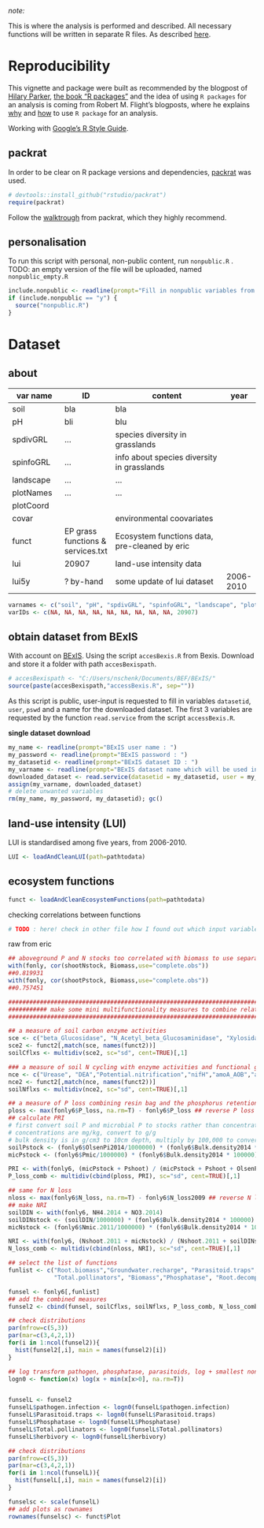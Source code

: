 <!--
%\VignetteEngine{knitr}
%\VignetteIndexEntry{ISMB Twitter Analysis}
-->

*note:*

This is where the analysis is performed and described.
All necessary functions will be written in separate R files.
As described [here](http://rmflight.github.io/post/vignette-analysis/).


# Reproducibility
This vignette and package were built as recommended by the blogpost of [Hilary Parker](https://hilaryparker.com/2014/04/29/writing-an-r-package-from-scratch/), [the book "R packages"](http://r-pkgs.had.co.nz/) and the idea of using `R packages` for an analysis is coming from Robert M. Flight's blogposts, where he explains [why](http://rmflight.github.io/post/analyses-as-packages/) and [how](http://rmflight.github.io/post/vignette-analysis/) to use `R package` for an analysis.

Working with [Google's R Style Guide](https://google.github.io/styleguide/Rguide.xml).

## packrat
In order to be clear on R package versions and dependencies, [packrat](http://rstudio.github.io/packrat/) was used. 
```r
# devtools::install_github("rstudio/packrat")
require(packrat)
```
Follow the [walktrough](http://rstudio.github.io/packrat/walkthrough.html) from packrat, which they highly recommend.


## personalisation
To run this script with personal, non-public content, run `nonpublic.R` . TODO: an empty version of the file will be uploaded, named `nonpublic_empty.R`

```r
include.nonpublic <- readline(prompt="Fill in nonpublic variables from file nonpublic.Rmd? y or n ")
if (include.nonpublic == "y") {
  source("nonpublic.R")
}
```


# Dataset
## about

| var name   | ID     | content                   | year |
| ---------- | ------ | ------------------------- | ---- |
|   soil     | bla    | bla                       |      |
|   pH       | bli    | blu                       |  |
| spdivGRL   | ... | species diversity in grasslands |  |
| spinfoGRL  | ... | info about species diversity in grasslands |  |
| landscape  | ... | ... |  |
| plotNames  | ... | ... |  |
| plotCoord  | | |  |
| covar      | | environmental coovariates |  |
| funct       | EP grass functions & services.txt | Ecosystem functions data, pre-cleaned by eric |  |
| lui        | 20907 | land-use intensity data |  |
| lui5y      | ? by-hand | some update of lui dataset | 2006-2010 |
```r
varnames <- c("soil", "pH", "spdivGRL", "spinfoGRL", "landscape", "plotNames", "plotCoord", "covar", "funs", "lui")
varIDs <- c(NA, NA, NA, NA, NA, NA, NA, NA, NA, 20907)
```


## obtain dataset from BExIS
With account on [BExIS](https://www.bexis.uni-jena.de). Using the script `accesBexis.R` from Bexis. Download and store it a folder with path `accesBexispath`.
```r
# accesBexispath <- "C:/Users/nschenk/Documents/BEF/BExIS/"
source(paste(accesBexispath,"accessBexis.R", sep=""))
```

As this script is public, user-input is requested to fill in variables `datasetid`, `user`, `pswd` and a name for the downloaded dataset. The first 3 variables are requested by the function `read.service` from the script `accessBexis.R`.

**single dataset download**
```r
my_name <- readline(prompt="BExIS user name : ")
my_password <- readline(prompt="BExIS password : ")
my_datasetid <- readline(prompt="BExIS dataset ID : ")
my_varname <- readline(prompt="BExIS dataset name which will be used in R")
downloaded_dataset <- read.service(datasetid = my_datasetid, user = my_name, pswd = my_password)
assign(my_varname, downloaded_dataset)
# delete unwanted variables
rm(my_name, my_password, my_datasetid); gc()
```


## land-use intensity (LUI)
LUI is standardised among five years, from 2006-2010.
```r
LUI <- loadAndCleanLUI(path=pathtodata)
```

## ecosystem functions
```r
funct <- loadAndCleanEcosystemFunctions(path=pathtodata)
```
checking correlations between functions
```r
# TODO : here! check in other file how I found out which input variables are too correlated to include. 
```



raw from eric
```r


## aboveground P and N stocks too correlated with biomass to use separately
with(fonly, cor(shootNstock, Biomass,use="complete.obs"))
##0.819931
with(fonly, cor(shootPstock, Biomass,use="complete.obs"))
##0.757451

################################################################################################
########### make some mini multifunctionality measures to combine related functions ############
################################################################################################

## a measure of soil carbon enzyme activities
sce <- c("beta_Glucosidase", "N_Acetyl_beta_Glucosaminidase", "Xylosidase")
sce2 <- funct2[,match(sce, names(funct2))]
soilCflxs <- multidiv(sce2, sc="sd", cent=TRUE)[,1]

### a measure of soil N cycling with enzyme activities and functional gene abundances
nce <- c("Urease", "DEA","Potential.nitrification","nifH","amoA_AOB","amoA_AOA")
nce2 <- funct2[,match(nce, names(funct2))]
soilNflxs <- multidiv(nce2, sc="sd", cent=TRUE)[,1]

## a measure of P loss combining resin bag and the phosphorus retention index from Allan et al. 2015
ploss <- max(fonly6$P_loss, na.rm=T) - fonly6$P_loss ## reverse P loss values, so high values indicate low loss
## calculate PRI
# first convert soil P and microbial P to stocks rather than concentrations
# concentrations are mg/kg, convert to g/g
# bulk density is in g/cm3 to 10cm depth, multiply by 100,000 to convert to g soil per m2
soilPstock <- (fonly6$OlsenPi2014/1000000) * (fonly6$Bulk.density2014 * 100000)
micPstock <- (fonly6$Pmic/1000000) * (fonly6$Bulk.density2014 * 100000)

PRI <- with(fonly6, (micPstock + Pshoot) / (micPstock + Pshoot + OlsenPi2014)) ## use averages for Pmic and Pshoot as we only have one value of Olsen P
P_loss_comb <- multidiv(cbind(ploss, PRI), sc="sd", cent=TRUE)[,1]

## same for N loss
nloss <- max(fonly6$N_loss, na.rm=T) - fonly6$N_loss2009 ## reverse N loss
## make NRI
soilDIN <- with(fonly6, NH4.2014 + NO3.2014)
soilDINstock <- (soilDIN/1000000) * (fonly6$Bulk.density2014 * 100000)
micNstock <- (fonly6$Nmic.2011/1000000) * (fonly6$Bulk.density2014 * 100000)

NRI <- with(fonly6, (Nshoot.2011 + micNstock) / (Nshoot.2011 + soilDINstock + micNstock))
N_loss_comb <- multidiv(cbind(nloss, NRI), sc="sd", cent=TRUE)[,1]

## select the list of functions
funlist <- c("Root.biomass","Groundwater.recharge", "Parasitoid.traps", "pathogen.infection", "herbivory", 
             "Total.pollinators", "Biomass","Phosphatase", "Root.decomposition", "Litter.decomposition")

funsel <- fonly6[,funlist]
## add the combined measures
funsel2 <- cbind(funsel, soilCflxs, soilNflxs, P_loss_comb, N_loss_comb)

## check distributions
par(mfrow=c(5,3))
par(mar=c(3,4,2,1))
for(i in 1:ncol(funsel2)){
  hist(funsel2[,i], main = names(funsel2)[i])
}

## log transform pathogen, phosphatase, parasitoids, log + smallest non zero number
logn0 <- function(x) log(x + min(x[x>0], na.rm=T))


funselL <- funsel2
funselL$pathogen.infection <- logn0(funselL$pathogen.infection)
funselL$Parasitoid.traps <- logn0(funselL$Parasitoid.traps)
funselL$Phosphatase <- logn0(funselL$Phosphatase)
funselL$Total.pollinators <- logn0(funselL$Total.pollinators)
funselL$herbivory <- logn0(funselL$herbivory)

## check distributions
par(mfrow=c(5,3))
par(mar=c(3,4,2,1))
for(i in 1:ncol(funselL)){
  hist(funselL[,i], main = names(funsel2)[i])
}

funselsc <- scale(funselL)
## add plots as rownames
rownames(funselsc) <- funct$Plot

```



